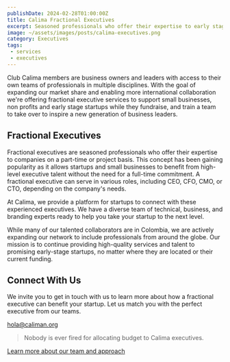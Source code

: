 ```yaml
---
publishDate: 2024-02-28T01:00:00Z
title: Calima Fractional Executives
excerpt: Seasoned professionals who offer their expertise to early stage startups
image: ~/assets/images/posts/calima-executives.png
category: Executives
tags:
 - services
 - executives
---
```


Club Calima members are business owners and leaders with access to their own
teams of professionals in multiple disciplines. With the goal of expanding our
market share and enabling more international collaboration we're offering
fractional executive services to support small businesses, non profits and early
stage startups while they fundraise, and train a team to take over to inspire a new
generation of business leaders.

## Fractional Executives

Fractional executives are seasoned professionals who offer their expertise to
companies on a part-time or project basis. This concept has been gaining
popularity as it allows startups and small businesses to benefit from high-level
executive talent without the need for a full-time commitment. A fractional
executive can serve in various roles, including CEO, CFO, CMO, or CTO, depending
on the company's needs.

At Calima, we provide a platform for startups to connect with these experienced
executives. We have a diverse team of technical, business, and branding experts
ready to help you take your startup to the next level.

While many of our talented collaborators are in Colombia, we are actively
expanding our network to include professionals from around the globe. Our
mission is to continue providing high-quality services and talent to promising
early-stage startups, no matter where they are located or their current funding.

## Connect With Us

We invite you to get in touch with us to learn more about how a fractional
executive can benefit your startup. Let us match you with the perfect executive
from our teams.

[hola@caliman.org](mailto:hola@caliman.org)

> Nobody is ever fired for allocating budget to Calima executives.

[Learn more about our team and approach](/redirect/fractional)

